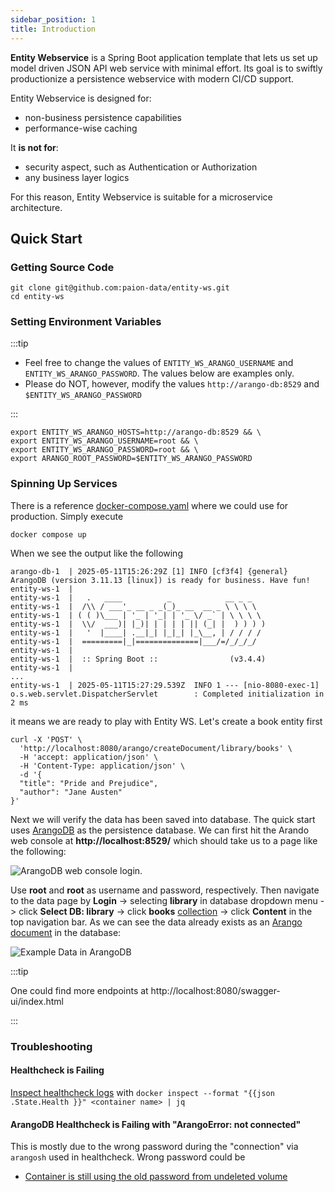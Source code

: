 ```yaml
---
sidebar_position: 1
title: Introduction
---
```


__Entity Webservice__ is a Spring Boot application template that lets us set up model driven JSON API web service with
minimal effort. Its goal is to swiftly productionize a persistence webservice with modern CI/CD support.

Entity Webservice is designed for:

- non-business persistence capabilities
- performance-wise caching

It __is not for__:

- security aspect, such as Authentication or Authorization
- any business layer logics

For this reason, Entity Webservice is suitable for a microservice architecture.

Quick Start
-----------

### Getting Source Code

```console
git clone git@github.com:paion-data/entity-ws.git
cd entity-ws
```

### Setting Environment Variables

:::tip

- Feel free to change the values of `ENTITY_WS_ARANGO_USERNAME` and `ENTITY_WS_ARANGO_PASSWORD`. The values below are
examples only.
- Please do NOT, however, modify the values `http://arango-db:8529` and `$ENTITY_WS_ARANGO_PASSWORD`

:::

```console
export ENTITY_WS_ARANGO_HOSTS=http://arango-db:8529 && \
export ENTITY_WS_ARANGO_USERNAME=root && \
export ENTITY_WS_ARANGO_PASSWORD=root && \
export ARANGO_ROOT_PASSWORD=$ENTITY_WS_ARANGO_PASSWORD
```

### Spinning Up Services

There is a reference [docker-compose.yaml](./docker-compose.yaml) where we could use for production. Simply execute

```console
docker compose up
```

When we see the output like the following

```text
arango-db-1  | 2025-05-11T15:26:29Z [1] INFO [cf3f4] {general} ArangoDB (version 3.11.13 [linux]) is ready for business. Have fun!
entity-ws-1  |
entity-ws-1  |   .   ____          _            __ _ _
entity-ws-1  |  /\\ / ___'_ __ _ _(_)_ __  __ _ \ \ \ \
entity-ws-1  | ( ( )\___ | '_ | '_| | '_ \/ _` | \ \ \ \
entity-ws-1  |  \\/  ___)| |_)| | | | | || (_| |  ) ) ) )
entity-ws-1  |   '  |____| .__|_| |_|_| |_\__, | / / / /
entity-ws-1  |  =========|_|==============|___/=/_/_/_/
entity-ws-1  |
entity-ws-1  |  :: Spring Boot ::                (v3.4.4)
entity-ws-1  |
...
entity-ws-1  | 2025-05-11T15:27:29.539Z  INFO 1 --- [nio-8080-exec-1] o.s.web.servlet.DispatcherServlet        : Completed initialization in 2 ms
```

it means we are ready to play with Entity WS. Let's create a book entity first

```console
curl -X 'POST' \
  'http://localhost:8080/arango/createDocument/library/books' \
  -H 'accept: application/json' \
  -H 'Content-Type: application/json' \
  -d '{
  "title": "Pride and Prejudice",
  "author": "Jane Austen"
}'
```

Next we will verify the data has been saved into database. The quick start uses [ArangoDB](https://arango.paion-data.dev/)
as the persistence database. We can first hit the Arando web console at __http://localhost:8529/__ which should take us to a
page like the following:

![ArangoDB web console login](img/arango-login.png "Error loading img/arango-login.png").

Use __root__ and __root__ as username and password, respectively. Then navigate to the data page by __Login__ ->
selecting __library__ in database dropdown menu -> click __Select DB: library__ -> click __books__
[collection](https://arango.paion-data.dev/stable/concepts/data-structure/collections/) -> click __Content__ in the top
navigation bar. As we can see the data already exists as an
[Arango document](https://arango.paion-data.dev/stable/concepts/data-structure/documents/) in the database:

![Example Data in ArangoDB](img/example-data.png "Error loading img/example-data.png")

:::tip

One could find more endpoints at http://localhost:8080/swagger-ui/index.html

:::

### Troubleshooting

#### Healthcheck is Failing

[Inspect healthcheck logs](https://stackoverflow.com/a/42738182) with
`docker inspect --format "{{json .State.Health }}" <container name> | jq`

#### ArangoDB Healthcheck is Failing with "ArangoError: not connected"

This is mostly due to the wrong password during the "connection" via `arangosh` used in healthcheck. Wrong password
could be

- [Container is still using the old password from undeleted volume](https://github.com/arangodb/arangodb/issues/2712#issuecomment-314949756)
